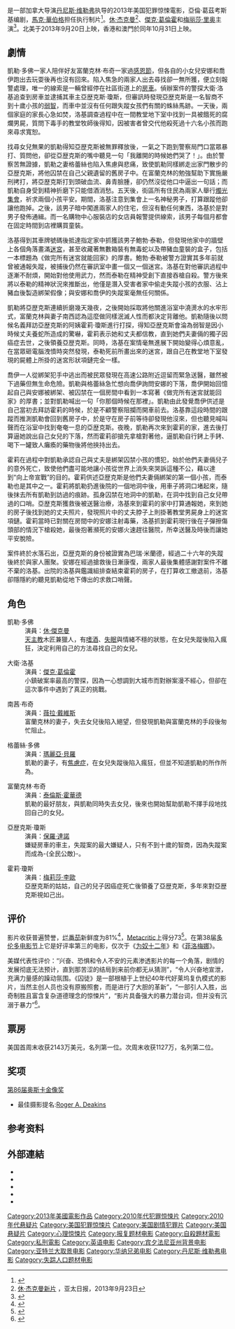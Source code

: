 {{noteTA
|G1=Movie
|G2=Show
|1=zh-hans:杰克·吉林哈尔;zh-hk:積克·哲寧賀;zh-tw:傑克·葛倫霍;zh-cn:杰克·吉伦哈尔;
}}
{{Infobox film
| name           = 囚徒
| original_name  = ''Prisoners''
| image          = Prisoners2013Poster.jpg
| caption        = 电影海报
| director       = [[丹尼斯·维勒弗|丹尼斯·维勒弗]]
| producer       = 伯德瑞克·約翰森<br />凱拉·戴維斯<br />安德魯·考瑟夫<br />亞當·柯布蘭
| writer         = 亞倫·葛茲考斯基
| starring       = [[休·傑克曼|休·傑克曼]]<br />[[傑克·葛倫霍|傑克·葛倫霍]]<br />[[薇拉·戴維斯|薇拉·戴維斯]]<br />[[瑪麗亞·貝羅|瑪麗亞·貝羅]]<br />[[泰倫斯·霍華德|泰倫斯·霍華德]]<br />[[梅莉莎·李歐|梅莉莎·李歐]]<br />[[保羅·達諾|保羅·達諾]]
| music          = [[約翰·約翰森|約翰·約翰森]]
| cinematography = [[罗杰·狄金斯|罗杰·狄金斯]]
| editing        = 喬伊·考克斯<br />蓋瑞·羅奇
| studio         = 愛爾康影視集團
| distributor    = [[華納兄弟|華納兄弟]]
| released       = {{Film date|2013|08|30|{{link-en|泰雷威德電影節|Telluride Film Festival|}}|2013|09|20|北美|2013|10|31|香港和澳門|}}
| runtime        = 153 分钟<!--Theatrical runtime: 152:59--><ref>{{cite web|title=''PRISONERS'' (15)|url=http://www.bbfc.co.uk/releases/prisoners-film|work=[[E1_Films|E1 Films]]|publisher=[[British_Board_of_Film_Classification|British Board of Film Classification]]|date=September 13, 2013|accessdate=September 13, 2013|archive-date=2013-09-26|archive-url=https://web.archive.org/web/20130926123218/http://www.bbfc.co.uk/releases/prisoners-film|dead-url=no}}</ref>
| country        = {{USA}}
| language       = [[英语|英语]]
| budget         = 4600萬美元
| gross          = 1.22億美元
| cn_name        = 囚徒
| hk_name        = 罪迷宮 
| tw_name        = 私法爭鋒
}}

{{作品名稱|name=''Prisoners''|hk=罪迷宮|tw=私法爭鋒|cn=囚徒}}是一部加拿大导演[[丹尼斯·维勒弗|丹尼斯·维勒弗]]执导的2013年美国犯罪惊悚電影，亞倫·葛茲考斯基编剧，[[馬克·華伯格|馬克·華伯格]]担任执行制片<ref>{{cite web |title=''Prisoners'', 2013 film |url=http://www.comingsoon.net/films.php?id=53514 |work=ComingSoon.net |accessdate=March 4, 2013 |archive-date=2013-09-21 |archive-url=https://web.archive.org/web/20130921054504/http://www.comingsoon.net/films.php?id=53514 |dead-url=no }}</ref>。[[休·杰克曼|休·杰克曼]]<ref>[http://www.apdnews.com/news/34979.html 休·杰克曼新片] {{Wayback|url=http://www.apdnews.com/news/34979.html |date=20131016100051 }}，亚太日报，2013年9月23日</ref>、[[傑克·葛倫霍|傑克·葛倫霍]]和[[梅丽莎·里奥|梅丽莎·里奥]]主演<ref>{{cite news |title=Hugh Jackman to Star in Vigilante Thriller ''PRISONERS'' for November 2013 Release |url=http://collider.com/hugh-jackman-prisoners |accessdate=March 4, 2013 |newspaper=Collider.com |date=March 15, 2012 |archive-date=2013-09-21 |archive-url=https://web.archive.org/web/20130921054526/http://collider.com/hugh-jackman-prisoners |dead-url=no }}</ref>。北美于2013年9月20日上映，香港和澳門於同年10月31日上映。

== 劇情 ==
凱勒·多佛一家人陪伴好友富蘭克林·布奇一家過[[感恩節|感恩節]]，但各自的小女兒安娜和喬伊跑出去玩耍後再也沒有回來。陷入焦急的兩家人出去尋找卻一無所獲，便立刻報警處理，唯一的線索是一輛曾經停在社區街道上的[[房車|房車]]。偵辦案件的警探大衛·洛基追查到房車並逮捕其車主亞歴克斯·瓊斯，但審訊時發現亞歴克斯是一名智商不到十歲小孩的[[弱智|弱智]]，而車中並沒有任何跟失蹤女孩們有關的蛛絲馬跡。一天後，兩個家庭的家長心急如焚，洛基調查過程中在一間教堂地下室中找到一具被餓死的腐爛男屍，質問下毒手的教堂牧師後得知，因被害者曾交代他殺死過十六名小孩而跑來尋求寬恕。

找尋女兒無果的凱勒得知亞歴克斯被無罪釋放後，一氣之下跑到警察局門口當眾暴打、質問他，卻從亞歴克斯的嘴中聽見一句「我離開的時候她們哭了！」。由於警察苦無證據，凱勒之妻格蕾絲也陷入焦慮與悲痛，致使凱勒同樣綁走出家門散步的亞歴克斯，將他囚禁在自己父親遺留的舊房子中。在富蘭克林的勉強幫助下實施嚴刑拷打，將亞歴克斯打到頭破血流、鼻青臉腫，卻仍然沒從他口中逼出一句話；而凱勒自身受到精神折磨下只能借酒消愁。五天後，街區所有住民為兩家人舉行[[燭光集會|燭光集會]]，祈求兩個小孩平安。期間，洛基注意到集會上一名神秘男子，打算跟蹤他卻讓他跑掉。之後，該男子暗中闖進兩家人的住宅，但沒有動任何東西，洛基於是對男子發佈通緝。而一名購物中心服裝店的女店員報警提供線索，該男子每個月都會在固定時間到店裡購買童裝。

洛基得到其車牌號碼後抵達指定家中抓獲該男子鮑勃·泰勒，但發現他家中的牆壁上各個角落畫滿[[迷宮|迷宮]]，甚至收藏著無數箱裝有無毒蛇以及帶豬血童裝的盒子，包括一本標題為《做完所有迷宮就能回家》的厚書。鮑勃·泰勒被警方證實其多年前就曾被通報失蹤，被捕後仍然在審訊室中畫一個又一個迷宮。洛基在對他審訊過程中逐漸不耐煩，開始對他使用武力，然而泰勒在精神受創下直接吞槍自殺。警方後來將以泰勒的精神狀況來推斷出，他僅是潛入受害者家中偷走失蹤小孩的衣服、沾上豬血後製造綁架假像；與安娜和喬伊的失蹤案毫無任何關係。

凱勒將亞歴克斯連續折磨幾天幾夜，之後開始採取將他關進浴室中澆燙水的水牢形式，富蘭克林與妻子南西認為這麼做同樣泯滅人性而都決定背離他。凱勒隨後以問候名義拜訪亞歴克斯的阿姨霍莉·瓊斯進行打探，得知亞歴克斯會淪為弱智是因小時候丈夫養蛇所造成的驚嚇，霍莉表示她和丈夫都信教，直到她們夫妻倆的獨子因癌症去世，之後領養亞歴克斯。同時，洛基在案情毫無進展下開始變得心煩意亂，在當眾砸電腦洩憤時突然發現，泰勒死前所畫出來的迷宮，跟自己在教堂地下室發現的屍體上所掛的迷宮形狀項鏈完全一樣。

喬伊一人從綁架犯手中逃出而被民眾發現在高速公路附近逗留而緊急送醫，雖然被下過藥但無生命危險。凱勒與格蕾絲急忙想向喬伊詢問安娜的下落，喬伊開始回憶起自己與安娜被綁架、被囚禁在一個房間中看到一本寫著《做完所有迷宮就能回家》的厚書；並對凱勒喊出一句「你那個時候在那裡」。凱勒由此發覺喬伊供述是自己當初去拜訪霍莉的時候，於是不顧警察阻攔而開車前去。洛基靠這段時間的跟蹤而推測凱勒會回到舊房子中，於是守在房子前等待卻發現他沒來，但也聽見喊叫聲而在浴室中找到奄奄一息的亞歴克斯。夜晚，凱勒再次來到霍莉的家，進去後打算逼她說出自己女兒的下落，然而霍莉卻搶先拿槍對著他，逼凱勒自行銬上手銬、喝下一罐致人癱瘓的藥物後將他挾持出去。

霍莉在過程中對凱勒承認自己與丈夫是綁架囚禁小孩的慣犯，始於他們夫妻倆兒子的意外死亡，致使他們盡可能地讓小孩從世界上消失來哭訴這種不公，藉以達到“向上帝宣戰”的目的。霍莉供述亞歴克斯是他們夫妻倆綁架的第一個小孩，而泰勒也是其中之一。霍莉將凱勒扔進後院的一個地洞中後，用車子將洞口堵起來，隨後抹去所有凱勒到訪過的痕跡。孤身囚禁在地洞中的凱勒，在洞中找到自己女兒帶過的口哨。亞歴克斯獲救後被送醫治療，洛基來到霍莉的家中打算通報她，來到她的房子後找到她的丈夫照片，發現照片中的丈夫脖子上則掛著教堂男屍身上的迷宮項鏈。霍莉當時已對關在房間中的安娜注射毒藥，洛基抓到霍莉現行後在子彈擦傷頭部的情況下槍殺她，最後抱著瀕死的安娜火速趕往醫院，所幸送醫及時後而讓她平安脫險。

案件終於水落石出，亞歴克斯的身份被證實為巴瑞·米蘭德，經過二十六年的失蹤後終於與家人團聚。安娜在經過搶救後日漸康復，兩家人最後集體感謝對案件不離不棄的洛基。出院的洛基與鑑識組排查結束霍莉的房子，在打算收工撤退前，洛基卻隱隱約約聽見凱勒從地下傳出的求救口哨聲。

== 角色 ==
; 凱勒·多佛
: 演員：[[休·傑克曼|休·傑克曼]]
: [[天主教|天主教]]木匠兼獵人，有[[嗜酒|嗜酒]]、[[失眠|失眠]]與情緒不穩的狀態，在女兒失蹤後陷入瘋狂，決定利用自己的方法尋找自己的女兒。

; 大衛·洛基
: 演員：[[傑克·葛倫霍|傑克·葛倫霍]]
: 小鎮破案率最高的警探，因為一心想調到大城市而對辦案漫不經心，但卻在這次事件中遇到了真正的挑戰。

; 南茜·布奇
: 演員：[[維奧拉·戴維斯|薇拉·戴維斯]]
: 富蘭克林的妻子，失去女兒後陷入絕望，但發現凱勒與富蘭克林的手段後匆忙阻止。

; 格蕾絲·多佛
: 演員：[[瑪麗亞·貝羅|瑪麗亞·貝羅]]
: 凱勒的妻子，有[[焦慮症|焦慮症]]，在女兒失蹤後陷入瘋狂，但並不知道凱勒的所作所為。

; 富蘭克林·布奇
: 演員：[[泰倫斯·霍華德|泰倫斯·霍華德]]
: 凱勒的最好朋友，與凱勒同時失去女兒，後來也開始幫助凱勒不擇手段地找回自己的女兒。

; 亞歴克斯·瓊斯
: 演員：[[保羅·達諾|保羅·達諾]]
: 嫌疑房車的車主，失蹤案的最大嫌疑人，只有不到十歲的智商，因為失蹤案而成為-{全民公敵}-。

; 霍莉·瓊斯
: 演員：[[梅莉莎·李歐|梅莉莎·李歐]]
: 亞歴克斯的姑姑，自己的兒子因癌症死亡後領養了亞歴克斯，多年來對亞歴克斯視如己出。

== 评价 ==
影片收获普遍赞誉，[[烂番茄|烂番茄]]新鲜度为81%<ref>{{cite web |url= http://www.rottentomatoes.com/m/prisoners_2013/ |title= Prisoners (2013) |work= Rotten Tomatoes |accessdate= December 21, 2013 |archive-date= 2017-11-27 |archive-url= https://web.archive.org/web/20171127035720/https://www.rottentomatoes.com/m/prisoners_2013/ |dead-url= no }}</ref>，[[Metacritic|Metacritic]]上得分73<ref>{{cite web |url=http://www.metacritic.com/movie/prisoners |title=Prisoners Reviews |publisher=[[Metacritic|Metacritic]] |accessdate=September 17, 2013 |archive-date=2017-07-02 |archive-url=https://web.archive.org/web/20170702030153/http://www.metacritic.com/movie/prisoners |dead-url=no }}</ref>。在第38届[[多伦多电影节|多伦多电影节]]上它是好评率第三的电影，仅次于《[[为奴十二年|为奴十二年]]》和《[[菲洛梅娜|菲洛梅娜]]》。

美媒代表性评价：“兴奋、恐惧和令人不安的元素渗透影片的每一个角落，剧情的发展彻底无法预计，直到那苦涩的结局到来前你都无从猜测”，“令人兴奋地宣泄，充满力量感的躁动氛围。《囚徒》是一部根植于上世纪40年代好莱坞复仇模式的影片，当然主创人员也没有原搬照套，而是进行了大胆的革新”，“一部引人入胜，出奇制胜且富含复杂道德理念的惊悚片”，“影片具备强大的暴力潜台词，但并没有沉溺于暴力”<ref>{{Cite web |url=http://ent.sina.com.cn/m/f/2013-09-23/ba4013103.shtml |title=新片《囚徒》《年度之战》《极速风流》 |accessdate=2013-09-23 |archive-date=2017-05-07 |archive-url=https://web.archive.org/web/20170507203020/http://ent.sina.com.cn/m/f/2013-09-23/ba4013103.shtml |dead-url=no }}</ref>。

== 票房 ==
美国首周末收获2143万美元，名列第一位。次周末收获1127万，名列第二位。

{{start box}}
{{succession prize box|《[[阴儿房2|阴儿房2]]》|《[[天降美食2|天降美食2]]》|[[2013年美國週末票房冠軍|2013年美國週末票房冠軍]]|第38周}}
{{end box}}

== 奖项 ==
[[第86届奥斯卡金像奖|第86届奥斯卡金像奖]]
* 最佳摄影提名:[[Roger_A._Deakins|Roger A. Deakins]]

== 参考资料 ==
{{Reflist}}

== 外部連結 ==
* {{Official website|http://prisonersmovie.warnerbros.com}}
* {{IMDb title|1392214|Prisoners}}
* {{Rotten Tomatoes|prisoners_2013|Prisoners}}
* {{Metacritic film|prisoners|Prisoners}}
* {{Facebook|PrisonersMovie|''Prisoners''}}

{{Denis Villeneuve}}
{{DEFAULTSORT:Prisoners}}
[[Category:2013年美國電影作品|Category:2013年美國電影作品]]
[[Category:2010年代犯罪惊悚片|Category:2010年代犯罪惊悚片]]
[[Category:2010年代悬疑片|Category:2010年代悬疑片]]
[[Category:美国犯罪惊悚片|Category:美国犯罪惊悚片]]
[[Category:美国剧情犯罪片|Category:美国剧情犯罪片]]
[[Category:美国悬疑片|Category:美国悬疑片]]
[[Category:心理惊悚片|Category:心理惊悚片]]
[[Category:报复题材电影|Category:报复题材电影]]
[[Category:自殺題材電影|Category:自殺題材電影]]
[[Category:私刑電影|Category:私刑電影]]
[[Category:英语电影|Category:英语电影]]
[[Category:宾夕法尼亚州背景电影|Category:宾夕法尼亚州背景电影]]
[[Category:亚特兰大取景电影|Category:亚特兰大取景电影]]
[[Category:华纳兄弟电影|Category:华纳兄弟电影]]
[[Category:丹尼斯·维勒弗电影|Category:丹尼斯·维勒弗电影]]
[[Category:失踪人口题材电影|Category:失踪人口题材电影]]